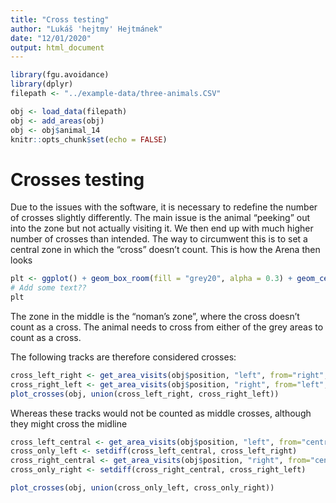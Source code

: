 ```yaml
---
title: "Cross testing"
author: "Lukáš 'hejtmy' Hejtmánek"
date: "12/01/2020"
output: html_document
---
```


```r
library(fgu.avoidance)
library(dplyr)
filepath <- "../example-data/three-animals.CSV"

obj <- load_data(filepath)
obj <- add_areas(obj)
obj <- obj$animal_14
knitr::opts_chunk$set(echo = FALSE)
```

# Crosses testing

Due to the issues with the software, it is necessary to redefine the number of crosses slightly differently. The main issue is the animal "peeking" out into the zone but not actually visiting it. We then end up with much higher number of crosses than intended. The way to circumwent this is to set a central zone in which the "cross" doesn't count. This is how the Arena then looks

```r
plt <- ggplot() + geom_box_room(fill = "grey20", alpha = 0.3) + geom_central_zone(fill = "red", alpha = 0.2) + theme_void()
# Add some text??
plt
```

The zone in the middle is the "noman's zone", where the cross doesn't count as a cross. The animal needs to cross from either of the grey areas to count as a cross.

The following tracks are therefore considered crosses:
```r
cross_left_right <- get_area_visits(obj$position, "left", from="right", between_allowed = 1)
cross_right_left <- get_area_visits(obj$position, "right", from="left", between_allowed = 1)
plot_crosses(obj, union(cross_left_right, cross_right_left))
```

Whereas these tracks would not be counted as middle crosses, although they might cross the midline
```r
cross_left_central <- get_area_visits(obj$position, "left", from="central", between_allowed = 1)
cross_only_left <- setdiff(cross_left_central, cross_left_right)
cross_right_central <- get_area_visits(obj$position, "right", from="central", between_allowed = 1)
cross_only_right <- setdiff(cross_right_central, cross_right_left)

plot_crosses(obj, union(cross_only_left, cross_only_right))
```